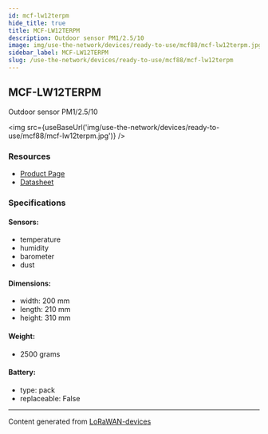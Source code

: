 ```yaml
---
id: mcf-lw12terpm
hide_title: true
title: MCF-LW12TERPM
description: Outdoor sensor PM1/2.5/10
image: img/use-the-network/devices/ready-to-use/mcf88/mcf-lw12terpm.jpg
sidebar_label: MCF-LW12TERPM
slug: /use-the-network/devices/ready-to-use/mcf88/mcf-lw12terpm
---
```



## MCF-LW12TERPM

Outdoor sensor PM1/2.5/10

<img src={useBaseUrl('img/use-the-network/devices/ready-to-use/mcf88/mcf-lw12terpm.jpg')} />

### Resources

- [Product Page](https://www.mcf88.it/prodotto/mcf-lw12terpm/)
- [Datasheet](https://www.mcf88.it/wp-content/uploads/2020/07/MCF-LW12TERPM.pdf)

### Specifications

#### Sensors:

- temperature
- humidity
- barometer
- dust

#### Dimensions:

- width: 200 mm
- length: 210 mm
- height: 310 mm

#### Weight:

- 2500 grams

#### Battery:

- type: pack
- replaceable: False

---

Content generated from [LoRaWAN-devices](https://github.com/TheThingsNetwork/lorawan-devices)
